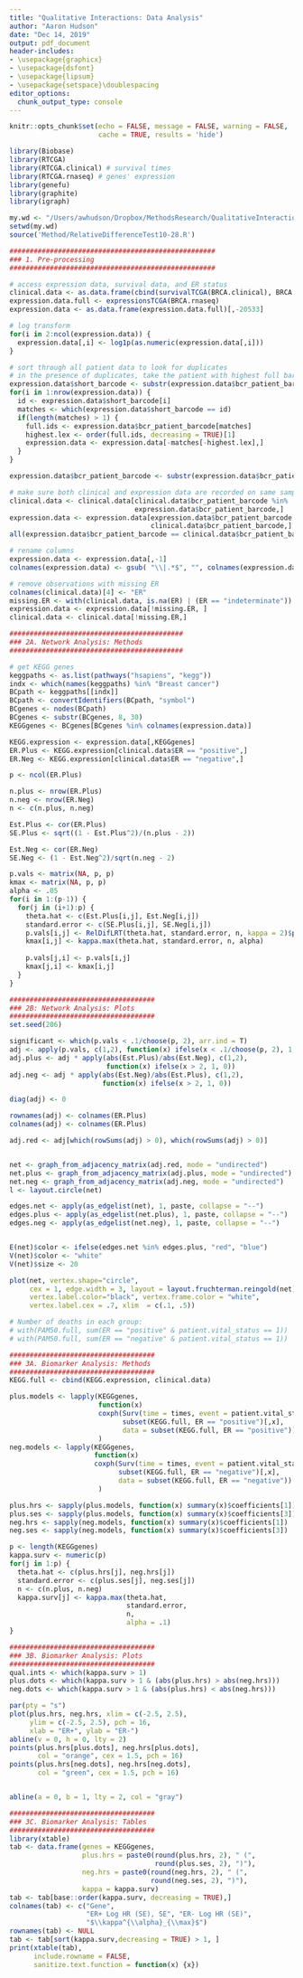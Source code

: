 ```yaml
---
title: "Qualitative Interactions: Data Analysis"
author: "Aaron Hudson"
date: "Dec 14, 2019"
output: pdf_document
header-includes:
- \usepackage{graphicx}
- \usepackage{dsfont}
- \usepackage{lipsum}
- \usepackage{setspace}\doublespacing
editor_options: 
  chunk_output_type: console
---
```


```r
knitr::opts_chunk$set(echo = FALSE, message = FALSE, warning = FALSE,
                      cache = TRUE, results = 'hide')
```

```r
library(Biobase)
library(RTCGA)
library(RTCGA.clinical) # survival times
library(RTCGA.rnaseq) # genes' expression
library(genefu)
library(graphite)
library(igraph)

my.wd <- "/Users/awhudson/Dropbox/MethodsResearch/QualitativeInteractions/Code/"
setwd(my.wd)
source('Method/RelativeDifferenceTest10-28.R')
```

```r
###################################################
### 1. Pre-processing
###################################################

# access expression data, survival data, and ER status
clinical.data <- as.data.frame(cbind(survivalTCGA(BRCA.clinical), BRCA.clinical[,23]))
expression.data.full <- expressionsTCGA(BRCA.rnaseq)
expression.data <- as.data.frame(expression.data.full)[,-20533]

# log transform 
for(i in 2:ncol(expression.data)) {
  expression.data[,i] <- log1p(as.numeric(expression.data[,i]))
}

# sort through all patient data to look for duplicates
# in the presence of duplicates, take the patient with highest full barcode (in lex. order)
expression.data$short_barcode <- substr(expression.data$bcr_patient_barcode, 1, 12)
for(i in 1:nrow(expression.data)) {
  id <- expression.data$short_barcode[i]
  matches <- which(expression.data$short_barcode == id)
  if(length(matches) > 1) {
    full.ids <- expression.data$bcr_patient_barcode[matches]
    highest.lex <- order(full.ids, decreasing = TRUE)[1]
    expression.data <- expression.data[-matches[-highest.lex],]
  }
}

expression.data$bcr_patient_barcode <- substr(expression.data$bcr_patient_barcode, 1, 12)

# make sure both clinical and expression data are recorded on same samples
clinical.data <- clinical.data[clinical.data$bcr_patient_barcode %in%
                               expression.data$bcr_patient_barcode,]
expression.data <- expression.data[expression.data$bcr_patient_barcode %in%
                                   clinical.data$bcr_patient_barcode,]
all(expression.data$bcr_patient_barcode == clinical.data$bcr_patient_barcode)

# rename columns
expression.data <- expression.data[,-1]
colnames(expression.data) <- gsub( "\\|.*$", "", colnames(expression.data))

# remove observations with missing ER
colnames(clinical.data)[4] <- "ER"
missing.ER <- with(clinical.data, is.na(ER) | (ER == "indeterminate"))
expression.data <- expression.data[!missing.ER, ]
clinical.data <- clinical.data[!missing.ER,]
```

```r
###########################################
### 2A. Network Analysis: Methods
###########################################

# get KEGG genes
keggpaths <- as.list(pathways("hsapiens", "kegg"))
indx <- which(names(keggpaths) %in% "Breast cancer")
BCpath <- keggpaths[[indx]]
BCpath <- convertIdentifiers(BCpath, "symbol")
BCgenes <- nodes(BCpath)
BCgenes <- substr(BCgenes, 8, 30)
KEGGgenes <- BCgenes[BCgenes %in% colnames(expression.data)]

KEGG.expression <- expression.data[,KEGGgenes]
ER.Plus <- KEGG.expression[clinical.data$ER == "positive",]
ER.Neg <- KEGG.expression[clinical.data$ER == "negative",]

p <- ncol(ER.Plus)

n.plus <- nrow(ER.Plus)
n.neg <- nrow(ER.Neg)
n <- c(n.plus, n.neg)

Est.Plus <- cor(ER.Plus)
SE.Plus <- sqrt((1 - Est.Plus^2)/(n.plus - 2))

Est.Neg <- cor(ER.Neg)
SE.Neg <- (1 - Est.Neg^2)/sqrt(n.neg - 2)

p.vals <- matrix(NA, p, p)
kmax <- matrix(NA, p, p)
alpha <- .05
for(i in 1:(p-1)) {
  for(j in (i+1):p) {
    theta.hat <- c(Est.Plus[i,j], Est.Neg[i,j])
    standard.error <- c(SE.Plus[i,j], SE.Neg[i,j])
    p.vals[i,j] <- RelDifLRT(theta.hat, standard.error, n, kappa = 2)$p.val
    kmax[i,j] <- kappa.max(theta.hat, standard.error, n, alpha)
    
    p.vals[j,i] <- p.vals[i,j]
    kmax[j,i] <- kmax[i,j]
  }
}
```

```r
####################################
### 2B: Network Analysis: Plots
####################################
set.seed(206)

significant <- which(p.vals < .1/choose(p, 2), arr.ind = T)
adj <- apply(p.vals, c(1,2), function(x) ifelse(x < .1/choose(p, 2), 1, 0))
adj.plus <- adj * apply(abs(Est.Plus)/abs(Est.Neg), c(1,2),
                        function(x) ifelse(x > 2, 1, 0))
adj.neg <- adj * apply(abs(Est.Neg)/abs(Est.Plus), c(1,2),
                       function(x) ifelse(x > 2, 1, 0))

diag(adj) <- 0

rownames(adj) <- colnames(ER.Plus)
colnames(adj) <- colnames(ER.Plus)

adj.red <- adj[which(rowSums(adj) > 0), which(rowSums(adj) > 0)]


net <- graph_from_adjacency_matrix(adj.red, mode = "undirected")
net.plus <- graph_from_adjacency_matrix(adj.plus, mode = "undirected")
net.neg <- graph_from_adjacency_matrix(adj.neg, mode = "undirected")
l <- layout.circle(net)

edges.net <- apply(as_edgelist(net), 1, paste, collapse = "--")
edges.plus <- apply(as_edgelist(net.plus), 1, paste, collapse = "--")
edges.neg <- apply(as_edgelist(net.neg), 1, paste, collapse = "--")


E(net)$color <- ifelse(edges.net %in% edges.plus, "red", "blue")
V(net)$color <- "white"
V(net)$size <- 20

plot(net, vertex.shape="circle",
     cex = 1, edge.width = 3, layout = layout.fruchterman.reingold(net),
     vertex.label.color="black", vertex.frame.color = "white", 
     vertex.label.cex = .7, xlim  = c(.1, .5))
```

```r
# Number of deaths in each group:
# with(PAM50.full, sum(ER == "positive" & patient.vital_status == 1))
# with(PAM50.full, sum(ER == "negative" & patient.vital_status == 1))
```

```r
####################################
### 3A. Biomarker Analysis: Methods
####################################
KEGG.full <- cbind(KEGG.expression, clinical.data)

plus.models <- lapply(KEGGgenes,
                      function(x) 
                      coxph(Surv(time = times, event = patient.vital_status) ~ 
                            subset(KEGG.full, ER == "positive")[,x],
                            data = subset(KEGG.full, ER == "positive"))
                      )
neg.models <- lapply(KEGGgenes,
                     function(x) 
                     coxph(Surv(time = times, event = patient.vital_status) ~ 
                           subset(KEGG.full, ER == "negative")[,x],
                           data = subset(KEGG.full, ER == "negative"))
                      )

plus.hrs <- sapply(plus.models, function(x) summary(x)$coefficients[1])
plus.ses <- sapply(plus.models, function(x) summary(x)$coefficients[3])
neg.hrs <- sapply(neg.models, function(x) summary(x)$coefficients[1])
neg.ses <- sapply(neg.models, function(x) summary(x)$coefficients[3])

p <- length(KEGGgenes)
kappa.surv <- numeric(p)
for(j in 1:p) {
  theta.hat <- c(plus.hrs[j], neg.hrs[j])
  standard.error <- c(plus.ses[j], neg.ses[j])
  n <- c(n.plus, n.neg)
  kappa.surv[j] <- kappa.max(theta.hat,
                             standard.error,
                             n,
                             alpha = .1)
}
```

```r
####################################
### 3B. Biomarker Analysis: Plots
####################################
qual.ints <- which(kappa.surv > 1)
plus.dots <- which(kappa.surv > 1 & (abs(plus.hrs) > abs(neg.hrs)))
neg.dots <- which(kappa.surv > 1 & (abs(plus.hrs) < abs(neg.hrs)))

par(pty = "s")
plot(plus.hrs, neg.hrs, xlim = c(-2.5, 2.5),
     ylim = c(-2.5, 2.5), pch = 16,
     xlab = "ER+", ylab = "ER-")
abline(v = 0, h = 0, lty = 2)
points(plus.hrs[plus.dots], neg.hrs[plus.dots],
       col = "orange", cex = 1.5, pch = 16)
points(plus.hrs[neg.dots], neg.hrs[neg.dots],
       col = "green", cex = 1.5, pch = 16)


abline(a = 0, b = 1, lty = 2, col = "gray")
```

```r
####################################
### 3C. Biomarker Analysis: Tables
####################################
library(xtable)
tab <- data.frame(genes = KEGGgenes,
                  plus.hrs = paste0(round(plus.hrs, 2), " (",
                                    round(plus.ses, 2), ")"), 
                  neg.hrs = paste0(round(neg.hrs, 2), " (",
                                   round(neg.ses, 2), ")"),
                  kappa = kappa.surv)
tab <- tab[base::order(kappa.surv, decreasing = TRUE),]
colnames(tab) <- c("Gene", 
                   "ER+ Log HR (SE), SE", "ER- Log HR (SE)",
                   "$\\kappa^{\\alpha}_{\\max}$")
rownames(tab) <- NULL
tab <- tab[sort(kappa.surv,decreasing = TRUE) > 1, ]
print(xtable(tab),
      include.rowname = FALSE,
      sanitize.text.function = function(x) {x})
```